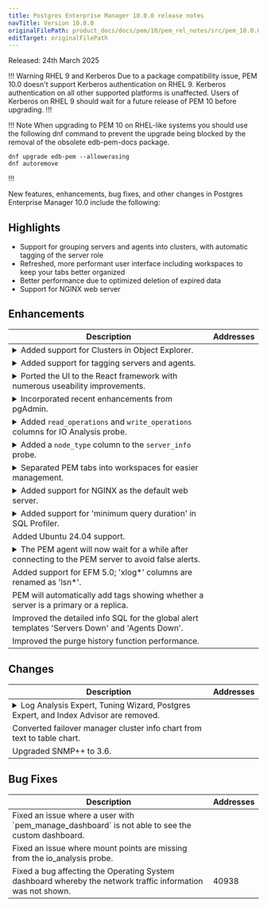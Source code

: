 ```yaml
---
title: Postgres Enterprise Manager 10.0.0 release notes
navTitle: Version 10.0.0
originalFilePath: product_docs/docs/pem/10/pem_rel_notes/src/pem_10.0.0_rel_notes.yml
editTarget: originalFilePath
---
```


Released: 24th March 2025

!!! Warning RHEL 9 and Kerberos
Due to a package compatibility issue, PEM 10.0 doesn't support Kerberos authentication on RHEL 9.
Kerberos authentication on all other supported platforms is unaffected.
Users of Kerberos on RHEL 9 should wait for a future release of PEM 10 before upgrading.
!!!

!!! Note
When upgrading to PEM 10 on RHEL-like systems you should use the following dnf command to prevent the upgrade being blocked by the removal of the obsolete edb-pem-docs package.

```shell
dnf upgrade edb-pem --allowerasing
dnf autoremove
```
!!!

New features, enhancements, bug fixes, and other changes in Postgres Enterprise Manager 10.0 include the following:

## Highlights

- Support for grouping servers and agents into clusters, with automatic tagging of the server role
- Refreshed, more performant user interface including workspaces to keep your tabs better organized
- Better performance due to optimized deletion of expired data
- Support for NGINX web server

## Enhancements

<table class="table w-100"><thead><tr><th>Description</th><th width="10%">Addresses</th></tr></thead><tbody>
<tr><td><details><summary>Added support for Clusters in Object Explorer.</summary><hr/><p>PEM 10 introduces the concept of Clusters. These are groupings of Servers and Agents used to represent a High Availability (HA) cluster, for example a cluster using Postgres Distributed or EDB Failover Manager.
You can create and populate Clusters in the Object Explorer. In future releases we will expand this functionality to improve the experience of working with HA clusters in PEM.</p>
</details></td><td></td></tr>
<tr><td><details><summary>Added support for tagging servers and agents.</summary><hr/><p>PEM now supports arbitrary tagging of servers. Presently this is purely a cosmetic feature. In the future we will expand it to support filtering and selection by tags.</p></details></td><td></td></tr>
<tr><td><details><summary>Ported the UI to the React framework with numerous useability improvements.</summary><hr/><p>The entire PEM user interface has been ported to the React framework. This brings the PEM project back into line with pgAdmin, making it easier for us to ull enhancements from the upstream.
It also delivers a more modern and performant interface. We have taken advantage of this porting to make numerous improvements to the UI including:</p>
<ul>
<li>Added pagination in Probes/Alerts.</li>
<li>Implemented workspaces.</li>
<li>Divided scheduled tasks into Task and History tabs.</li>
<li>Implemented a dialog view for creating Alerts, Probes and other objects, replacing the grid view.</li>
</ul>
</details></td><td></td></tr>
<tr><td><details><summary>Incorporated recent enhancements from pgAdmin.</summary><hr/><p>The updated architecture of PEM 10 has allowed us to pull many enhancements from pgAdmin including:</p>
<ul>
<li>Generate Entity Relationship Diagrams</li>
<li>Plot charts in Query Tool results</li>
<li>Show real-time system metrics dashboard using the systemstats extension</li>
</ul>
</details></td><td></td></tr>
<tr><td><details><summary>Added <code>read_operations</code> and <code>write_operations</code> columns for IO Analysis probe.</summary><hr/><p>This data can be used to monitor and alert on IOPS (Input/Output Operations Per Second), which is of particular relevance when using cloud storage.</p></details></td><td></td></tr>
<tr><td><details><summary>Added a <code>node_type</code> column to the <code>server_info</code> probe.</summary><hr/><p>The <code>node_type</code> may take one of the following values: <code>primary</code>, <code>replica</code>, <code>readonly</code>, <code>standalone</code>.</p>
</details></td><td></td></tr>
<tr><td><details><summary>Separated PEM tabs into workspaces for easier management.</summary><hr/><p>Panels/Tabs for the following PEM components will be opened in the
'Enterprise Manager' workspace:</p>
<ul>
<li>Alert templates</li>
<li>Email group</li>
<li>Webhooks</li>
<li>Custom probes</li>
<li>Manage Charts</li>
</ul>
<p>Panels/Tabs for the following PEM components will be opened in the
'Enterprise Tools' workspace:</p>
<ul>
<li>SQL Profiler</li>
<li>Performance diagnosis</li>
<li>Capacity manager report</li>
</ul>
<p>Panels/Tabs for the following PEM components will be opened in the
'Object Explorer' workspace:</p>
<ul>
<li>Probe configuration</li>
<li>Alerts</li>
</ul>
</details></td><td></td></tr>
<tr><td><details><summary>Added support for NGINX as the default web server.</summary><hr/><p>PEM 10 supports both Apache HTTPD and NGINX as the web server on Linux. On Windows only Apache HTTPD is supported. The default for new installations is NGINX. Upgrades from PEM 9 will continue to use Apache HTTPD unless you opt to switch the web server by running the <code>/usr/edb/pem/bin/switch-web-server.sh</code> script.</p>
</details></td><td></td></tr>
<tr><td><details><summary>Added support for 'minimum query duration' in SQL Profiler.</summary><hr/><p>You can now specify a minimum query duration when creating a trace in SQL Profiler. This allows you to only trace long-running queries, which in turn means you can run a trace for a much longer period without exceeding the size limit.</p>
</details></td><td></td></tr>
<tr><td>Added Ubuntu 24.04 support.</td><td></td></tr>
<tr><td><details><summary>The PEM agent will now wait for a while after connecting to the PEM server to avoid false alerts.</summary><hr/><p>This is configurable via the <code>alert_reconnect_delay</code> parameter in <code>agent.cfg</code>.</p></details></td><td></td></tr>
<tr><td>Added support for EFM 5.0; 'xlog*' columns are renamed as 'lsn*'.</td><td></td></tr>
<tr><td>PEM will automatically add tags showing whether a server is a primary or a replica.</td><td></td></tr>
<tr><td>Improved the detailed info SQL for the global alert templates 'Servers Down' and 'Agents Down'.</td><td></td></tr>
<tr><td>Improved the purge history function performance.</td><td></td></tr>
</tbody></table>


## Changes

<table class="table w-100"><thead><tr><th>Description</th><th width="10%">Addresses</th></tr></thead><tbody>
<tr><td><details><summary>Log Analysis Expert, Tuning Wizard, Postgres Expert, and Index Advisor are removed.</summary><hr/><p>These features have been removed from PEM 10.0 onwards. For Postgres tuning we recommend the <a href="https://www.enterprisedb.com/docs/pg_extensions/pg_tuner/">EDB Postgres Tuner</a> extension and the <a href="https://postgrestuner.enterprisedb.com/">accompany web utility</a>. The Index Advisor extension for EDB Server has been deprecated and replaced by <a href="https://www.enterprisedb.com/docs/pg_extensions/query_advisor/">EDB Query Advisor</a>, which is compatible with all Postgres distributions. For log analysis we recommend <a href="https://github.com/darold/pgbadger">pgBadger</a>.</p>
</details></td><td></td></tr>
<tr><td>Converted failover manager cluster info chart from text to table chart.</td><td></td></tr>
<tr><td>Upgraded SNMP++ to 3.6.</td><td></td></tr>
</tbody></table>


## Bug Fixes

<table class="table w-100"><thead><tr><th>Description</th><th width="10%">Addresses</th></tr></thead><tbody>
<tr><td>Fixed an issue where a user with `pem_manage_dashboard` is not able to see the custom dashboard.</td><td></td></tr>
<tr><td>Fixed an issue where mount points are missing from the io_analysis probe.</td><td></td></tr>
<tr><td>Fixed a bug affecting the Operating System dashboard whereby the network traffic information was not shown.</td><td>40938</td></tr>
</tbody></table>


